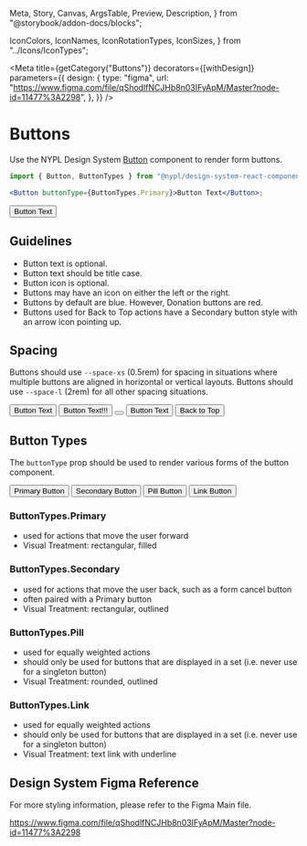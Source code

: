   Meta,
  Story,
  Canvas,
  ArgsTable,
  Preview,
  Description,
} from "@storybook/addon-docs/blocks";

  IconColors,
  IconNames,
  IconRotationTypes,
  IconSizes,
} from "../Icons/IconTypes";

<Meta
  title={getCategory("Buttons")}
  decorators={[withDesign]}
  parameters={{
    design: {
      type: "figma",
      url:
        "https://www.figma.com/file/qShodlfNCJHb8n03IFyApM/Master?node-id=11477%3A2298",
    },
  }}
/>

# Buttons

Use the NYPL Design System [Button](https://nypl.github.io/nypl-design-system/storybook-static/?path=/docs/form-elements-button--basic) component to render form buttons.

```jsx
import { Button, ButtonTypes } from "@nypl/design-system-react-components";

<Button buttonType={ButtonTypes.Primary}>Button Text</Button>;
```

<Preview>
  <Story name="Basic Button Component">
    <Button buttonType={ButtonTypes.Primary}>Button Text</Button>
  </Story>
</Preview>

## Guidelines

- Button text is optional.
- Button text should be title case.
- Button icon is optional.
- Buttons may have an icon on either the left or the right.
- Buttons by default are blue. However, Donation buttons are red.
- Buttons used for Back to Top actions have a Secondary button style with an arrow icon pointing up.

## Spacing

Buttons should use `--space-xs` (0.5rem) for spacing in situations where multiple buttons are aligned in horizontal or vertical layouts. Buttons should use `--space-l` (2rem) for all other spacing situations.

<Preview>
  <Story name="Guidelines">
    <div
      style={{
        display: "flex",
      }}
    >
      <Button
        buttonType={ButtonTypes.Primary}
        attributes={{
          style: {
            marginRight: getCSSVariable("--space-xs"),
          },
        }}
      >
        Button Text
      </Button>
      <Button
        buttonType={ButtonTypes.Primary}
        attributes={{
          style: {
            marginRight: getCSSVariable("--space-xs"),
          },
        }}
      >
        <Icon decorative modifiers={["small", "icon-left"]} name="search" />
        Button Text!!!
      </Button>
      <Button
        buttonType={ButtonTypes.Primary}
        attributes={{
          style: {
            marginRight: getCSSVariable("--space-xs"),
          },
        }}
      >
        <Icon
          name={IconNames.close}
          decorative={true}
          size={IconSizes.medium}
          color={IconColors.ui_white}
        />
      </Button>
      <Button
        buttonType={ButtonTypes.Primary}
        attributes={{
          style: {
            backgroundColor: getCSSVariable("--section-books-and-more-primary"),
            marginRight: getCSSVariable("--space-xs"),
          },
        }}
      >
        Button Text
      </Button>
      <Button buttonType={ButtonTypes.Secondary}>
        Back to Top
        <Icon
          name={IconNames.arrow}
          decorative={true}
          iconRotation={IconRotationTypes.rotate180}
          modifiers={["small", "icon-right"]}
        />
      </Button>
    </div>
  </Story>
</Preview>

## Button Types

The `buttonType` prop should be used to render various forms of the button component.

<Preview>
  <Story name="Button Types">
    <div
      style={{
        display: "flex",
        justifyContent: "space-around",
      }}
    >
      <Button buttonType={ButtonTypes.Primary}>Primary Button</Button>
      <Button buttonType={ButtonTypes.Secondary}>Secondary Button</Button>
      <Button buttonType={ButtonTypes.Pill}>Pill Button</Button>
      <Button buttonType={ButtonTypes.Link}>Link Button</Button>
    </div>
  </Story>
</Preview>

### ButtonTypes.Primary

- used for actions that move the user forward
- Visual Treatment: rectangular, filled

### ButtonTypes.Secondary

- used for actions that move the user back, such as a form cancel button
- often paired with a Primary button
- Visual Treatment: rectangular, outlined

### ButtonTypes.Pill

- used for equally weighted actions
- should only be used for buttons that are displayed in a set (i.e. never use for a singleton button)
- Visual Treatment: rounded, outlined

### ButtonTypes.Link

- used for equally weighted actions
- should only be used for buttons that are displayed in a set (i.e. never use for a singleton button)
- Visual Treatment: text link with underline

## Design System Figma Reference

For more styling information, please refer to the Figma Main file.

https://www.figma.com/file/qShodlfNCJHb8n03IFyApM/Master?node-id=11477%3A2298
